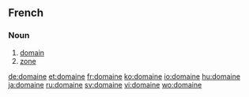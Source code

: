==French==

===Noun===
{{infl|fr|noun}}

# [[domain]]
# [[zone]]

[[de:domaine]]
[[et:domaine]]
[[fr:domaine]]
[[ko:domaine]]
[[io:domaine]]
[[hu:domaine]]
[[ja:domaine]]
[[ru:domaine]]
[[sv:domaine]]
[[vi:domaine]]
[[wo:domaine]]